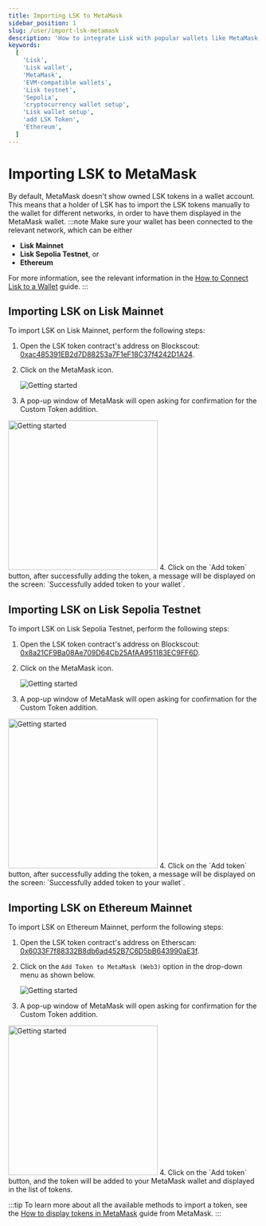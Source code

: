 ```yaml
---
title: Importing LSK to MetaMask
sidebar_position: 1
slug: /user/import-lsk-metamask
description: 'How to integrate Lisk with popular wallets like MetaMask.'
keywords:
  [
    'Lisk',
    'Lisk wallet',
    'MetaMask',
    'EVM-compatible wallets',
    'Lisk testnet',
    'Sepolia',
    'cryptocurrency wallet setup',
    'Lisk wallet setup',
    'add LSK Token',
    'Ethereum',
  ]
---
```


# Importing LSK to MetaMask
By default, MetaMask doesn't show owned LSK tokens in a wallet account. 
This means that a holder of LSK has to import the LSK tokens manually to the wallet for different networks, in order to have them displayed in the MetaMask wallet.
:::note
Make sure your wallet has been connected to the relevant network, which can be either
- **Lisk Mainnet**
- **Lisk Sepolia Testnet**, or
- **Ethereum**

For more information, see the relevant information in the [How to Connect Lisk to a Wallet](connecting-to-a-wallet) guide.
:::

## Importing LSK on Lisk Mainnet

To import LSK on Lisk Mainnet, perform the following steps:

1. Open the LSK token contract's address on Blockscout: [0xac485391EB2d7D88253a7F1eF18C37f4242D1A24](https://blockscout.lisk.com/token/0xac485391EB2d7D88253a7F1eF18C37f4242D1A24).
2. Click on the MetaMask icon.

    <img src="/img/docs/import-lsk/clickMetaMask.png" alt="Getting started"  /> 
3. A pop-up window of MetaMask will open asking for confirmation for the Custom Token addition.
  <img src="/img/docs/import-lsk/confimAddition.png" alt="Getting started" width="300px" />
4. Click on the `Add token` button, after successfully adding the token, a message will be displayed on the screen: `Successfully added token to your wallet`.

## Importing LSK on Lisk Sepolia Testnet

To import LSK on Lisk Sepolia Testnet, perform the following steps:

1. Open the LSK token contract's address on Blockscout: [0x8a21CF9Ba08Ae709D64Cb25AfAA951183EC9FF6D](https://sepolia-blockscout.lisk.com/token/0x8a21CF9Ba08Ae709D64Cb25AfAA951183EC9FF6D).
2. Click on the MetaMask icon.

    <img src="/img/docs/import-lsk/clickMetaMask2.png" alt="Getting started"  /> 
3. A pop-up window of MetaMask will open asking for confirmation for the Custom Token addition.
  <img src="/img/docs/import-lsk/confimAddition.png" alt="Getting started" width="300px" />
4. Click on the `Add token` button, after successfully adding the token, a message will be displayed on the screen: `Successfully added token to your wallet`.

## Importing LSK on Ethereum Mainnet

To import LSK on Ethereum Mainnet, perform the following steps:

1. Open the LSK token contract's address on Etherscan: [0x6033F7f88332B8db6ad452B7C6D5bB643990aE3f](https://etherscan.io/token/0x6033f7f88332b8db6ad452b7c6d5bb643990ae3f).
2. Click on the `Add Token to MetaMask (Web3)` option in the drop-down menu as shown below.

    <img src="/img/docs/import-lsk/clickMetaMask3.png" alt="Getting started"  /> 
3. A pop-up window of MetaMask will open asking for confirmation for the Custom Token addition.
  <img src="/img/docs/import-lsk/confirmAddition2.png" alt="Getting started" width="300px" />
4. Click on the `Add token` button, and the token will be added to your MetaMask wallet and displayed in the list of tokens.


:::tip
To learn more about all the available methods to import a token, see the [How to display tokens in MetaMask](https://support.metamask.io/managing-my-tokens/custom-tokens/how-to-display-tokens-in-metamask/) guide from MetaMask.
:::
